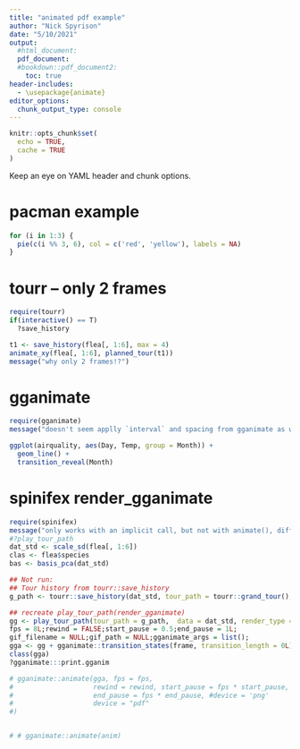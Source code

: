 ```yaml
---
title: "animated pdf example"
author: "Nick Spyrison"
date: "5/10/2021"
output:
  #html_document:
  pdf_document:
  #bookdown::pdf_document2:
    toc: true
header-includes: 
  - \usepackage{animate}
editor_options: 
  chunk_output_type: console
---
```


```r
knitr::opts_chunk$set(
  echo = TRUE,
  cache = TRUE
)
```

Keep an eye on YAML header and chunk options.

# pacman example

```r
for (i in 1:3) {
  pie(c(i %% 3, 6), col = c('red', 'yellow'), labels = NA)
}
```

# tourr -- only 2 frames
```r
require(tourr)
if(interactive() == T)
  ?save_history

t1 <- save_history(flea[, 1:6], max = 4)
animate_xy(flea[, 1:6], planned_tour(t1))
message("why only 2 frames!?")
```

# gganimate 
```r
require(gganimate)
message("doesn't seem applly `interval` and spacing from gganimate as well.")

ggplot(airquality, aes(Day, Temp, group = Month)) +
  geom_line() +
  transition_reveal(Month)
```


# spinifex render_gganimate 
```r
require(spinifex)
message("only works with an implicit call, but not with animate(), difference with print.gganim() and knit_print.gganim()??")
#?play_tour_path
dat_std <- scale_sd(flea[, 1:6])
clas <- flea$species
bas <- basis_pca(dat_std)

## Not run:
## Tour history from tourr::save_history
g_path <- tourr::save_history(dat_std, tour_path = tourr::grand_tour(), max = 3)

## recreate play_tour_path(render_gganimate)
gg <- play_tour_path(tour_path = g_path,  data = dat_std, render_type = render_)
fps = 8L;rewind = FALSE;start_pause = 0.5;end_pause = 1L;
gif_filename = NULL;gif_path = NULL;gganimate_args = list();
gga <- gg + gganimate::transition_states(frame, transition_length = 0L)
class(gga)
?gganimate:::print.gganim

# gganimate::animate(gga, fps = fps, 
#                    rewind = rewind, start_pause = fps * start_pause, 
#                    end_pause = fps * end_pause, #device = 'png'
#                    device = "pdf"
#)


# # gganimate::animate(anim)
```